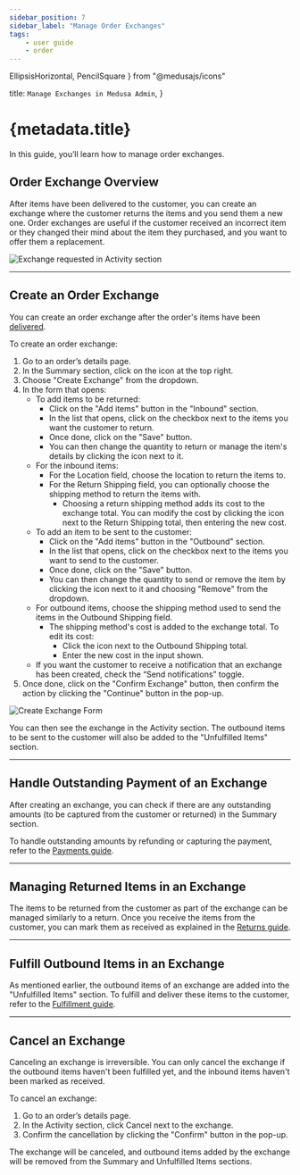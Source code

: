 ```yaml
---
sidebar_position: 7
sidebar_label: "Manage Order Exchanges"
tags:
    - user guide
    - order
---
```


  EllipsisHorizontal, 
  PencilSquare
} from "@medusajs/icons"

  title: `Manage Exchanges in Medusa Admin`,
}

# {metadata.title}

In this guide, you’ll learn how to manage order exchanges.

## Order Exchange Overview

After items have been delivered to the customer, you can create an exchange where the customer returns the items and you send them a new one. Order exchanges are useful if the customer received an incorrect item or they changed their mind about the item they purchased, and you want to offer them a replacement.

![Exchange requested in Activity section](https://res.cloudinary.com/dza7lstvk/image/upload/v1739801263/User%20Guide/Screenshot_2025-02-17_at_4.07.27_PM_exugug.png)

---

## Create an Order Exchange

You can create an order exchange after the order's items have been [delivered](../fulfillments/page.mdx#mark-fulfillment-as-delivered).

To create an order exchange:

1. Go to an order’s details page.
2. In the Summary section, click on the <InlineIcon Icon={EllipsisHorizontal} alt="three-dots" /> icon at the top right.
3. Choose "Create Exchange" from the dropdown.
4. In the form that opens:
    - To add items to be returned:
        - Click on the "Add items" button in the "Inbound" section.
        - In the list that opens, click on the checkbox next to the items you want the customer to return.
        - Once done, click on the "Save" button.
        - You can then change the quantity to return or manage the item's details by clicking the <InlineIcon Icon={EllipsisHorizontal} alt="three-dots" /> icon next to it.
    - For the inbound items:
        - For the Location field, choose the location to return the items to.
        - For the Return Shipping field, you can optionally choose the shipping method to return the items with.
            - Choosing a return shipping method adds its cost to the exchange total. You can modify the cost by clicking the <InlineIcon Icon={PencilSquare} alt="edit" /> icon next to the Return Shipping total, then entering the new cost.
    - To add an item to be sent to the customer:
        - Click on the "Add items" button in the "Outbound" section.
        - In the list that opens, click on the checkbox next to the items you want to send to the customer.
        - Once done, click on the "Save" button.
        - You can then change the quantity to send or remove the item by clicking the <InlineIcon Icon={EllipsisHorizontal} alt="three-dots" /> icon next to it and choosing "Remove" from the dropdown.
    - For outbound items, choose the shipping method used to send the items in the Outbound Shipping field.
        - The shipping method's cost is added to the exchange total. To edit its cost:
            - Click the <InlineIcon Icon={PencilSquare} alt="edit" /> icon next to the Outbound Shipping total.
            - Enter the new cost in the input shown.
    - If you want the customer to receive a notification that an exchange has been created, check the “Send notifications” toggle.
5. Once done, click on the "Confirm Exchange" button, then confirm the action by clicking the "Continue" button in the pop-up.

![Create Exchange Form](https://res.cloudinary.com/dza7lstvk/image/upload/v1739801131/User%20Guide/Screenshot_2025-02-17_at_4.05.04_PM_m8afxr.png)

You can then see the exchange in the Activity section. The outbound items to be sent to the customer will also be added to the "Unfulfilled Items" section.

---

## Handle Outstanding Payment of an Exchange

After creating an exchange, you can check if there are any outstanding amounts (to be captured from the customer or returned) in the Summary section.

To handle outstanding amounts by refunding or capturing the payment, refer to the [Payments guide](../payments/page.mdx#handling-outstanding-amounts).

---

## Managing Returned Items in an Exchange

The items to be returned from the customer as part of the exchange can be managed similarly to a return. Once you receive the items from the customer, you can mark them as received as explained in the [Returns guide](../returns/page.mdx#mark-return-items-as-received).

---

## Fulfill Outbound Items in an Exchange

As mentioned earlier, the outbound items of an exchange are added into the "Unfulfilled Items" section. To fulfill and deliver these items to the customer, refer to the [Fulfillment guide](../fulfillments/page.mdx#create-fulfillment).

---

## Cancel an Exchange

<Note type="warning">

Canceling an exchange is irreversible. You can only cancel the exchange if the outbound items haven't been fulfilled yet, and the inbound items haven't been marked as received.

</Note>

To cancel an exchange:

1. Go to an order’s details page.
2. In the Activity section, click Cancel next to the exchange.
3. Confirm the cancellation by clicking the "Confirm" button in the pop-up.

The exchange will be canceled, and outbound items added by the exchange will be removed from the Summary and Unfulfilled Items sections.
